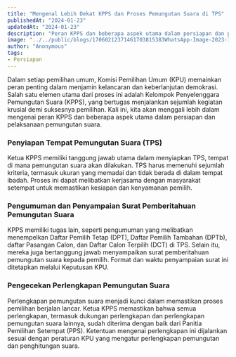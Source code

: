 ```yaml
---
title: "Mengenal Lebih Dekat KPPS dan Proses Pemungutan Suara di TPS"
publishedAt: "2024-01-23"
updatedAt: "2024-01-23"
description: "Peran KPPS dan beberapa aspek utama dalam persiapan dan pelaksanaan pemungutan suara"
image: "../../public/blogs/17060212371461703815383WhatsApp-Image-2023-11-20-at-08.45.50.jpeg"
author: "Anonymous"
tags:
- Persiapan
---
```


Dalam setiap pemilihan umum, Komisi Pemilihan Umum (KPU) memainkan peran penting dalam menjamin kelancaran dan keberlanjutan demokrasi. Salah satu elemen utama dari proses ini adalah Kelompok Penyelenggara Pemungutan Suara (KPPS), yang bertugas menjalankan sejumlah kegiatan krusial demi suksesnya pemilihan. Kali ini, kita akan menggali lebih dalam mengenai peran KPPS dan beberapa aspek utama dalam persiapan dan pelaksanaan pemungutan suara.

### Penyiapan Tempat Pemungutan Suara (TPS)

Ketua KPPS memiliki tanggung jawab utama dalam menyiapkan TPS, tempat di mana pemungutan suara akan dilakukan. TPS harus memenuhi sejumlah kriteria, termasuk ukuran yang memadai dan tidak berada di dalam tempat ibadah. Proses ini dapat melibatkan kerjasama dengan masyarakat setempat untuk memastikan kesiapan dan kenyamanan pemilih.

### Pengumuman dan Penyampaian Surat Pemberitahuan Pemungutan Suara

KPPS memiliki tugas lain, seperti pengumuman yang melibatkan menempelkan Daftar Pemilih Tetap (DPT), Daftar Pemilih Tambahan (DPTb), daftar Pasangan Calon, dan Daftar Calon Terpilih (DCT) di TPS. Selain itu, mereka juga bertanggung jawab menyampaikan surat pemberitahuan pemungutan suara kepada pemilih. Format dan waktu penyampaian surat ini ditetapkan melalui Keputusan KPU.

### Pengecekan Perlengkapan Pemungutan Suara

Perlengkapan pemungutan suara menjadi kunci dalam memastikan proses pemilihan berjalan lancar. Ketua KPPS memastikan bahwa semua perlengkapan, termasuk dukungan perlengkapan dan perlengkapan pemungutan suara lainnya, sudah diterima dengan baik dari Panitia Pemilihan Setempat (PPS). Ketentuan mengenai perlengkapan ini dijalankan sesuai dengan peraturan KPU yang mengatur perlengkapan pemungutan dan penghitungan suara.